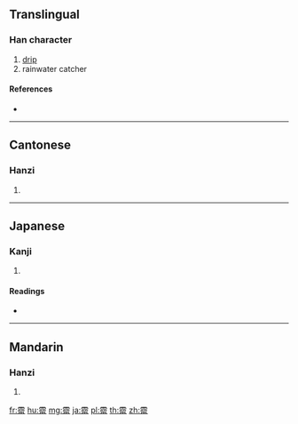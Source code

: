 {{character info/new}}
{{also|溜}}
==Translingual==

===Han character===
{{Han char|rn=173|rad=雨|as=10|sn=18|four=10602|canj=MBHHW|ids=⿱雨留}}

# [[drip]]
# rainwater catcher

====References====
* {{Han ref|kx=1377.220|dkj=42396|dj=1886.190|hdz=64073.090|uh=9724|ud=38692|bh=C2FC|bd=49916}}

----

==Cantonese==

===Hanzi===
{{yue-hanzi|jyut=|y=lau6}}

# {{defn|lang=yue|sort=雨10}}

----

==Japanese==

===Kanji===
{{ja-kanji|grade=|rs=雨10}}

# {{defn|lang=ja|sort=雨10}}

====Readings====
* {{ja-readings|on=[[りゅう]] (ryū)|kun=[[あまだれ]] (amadare)}}

----

==Mandarin==

===Hanzi===
{{cmn-hanzi|pin=[[liù]] ([[liu4]])|wg=liu<sup>4</sup>}}

# {{defn|lang=cmn|sort=雨10}}

[[fr:霤]]
[[hu:霤]]
[[mg:霤]]
[[ja:霤]]
[[pl:霤]]
[[th:霤]]
[[zh:霤]]